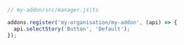 ```js
// my-addon/src/manager.js|ts

addons.register('my-organisation/my-addon', (api) => {
  api.selectStory('Button', 'Default');
});
```
